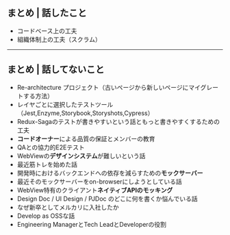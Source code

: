 ## まとめ | 話したこと

- コードベース上の工夫
- 組織体制上の工夫（スクラム）

---

## まとめ | 話してないこと

- Re-architecture プロジェクト（古いページから新しいページにマイグレートする方法）
- レイヤごとに選択したテストツール（Jest,Enzyme,Storybook,Storyshots,Cypress）
- Redux-Sagaのテストが書きやすいという話ともっと書きやすくするための工夫
- **コードオーナー**による品質の保証とメンバーの教育
- QAとの協力的E2Eテスト
- WebViewの**デザインシステム**が難しいという話
- 最近筋トレを始めた話
- 開発時におけるバックエンドへの依存を減らすための**モックサーバー**
- 最近そのモックサーバーをon-browserにしようとしている話
- WebView特有のクライアント**ネイティブAPIのモッキング**
- Design Doc / UI Design / PJDoc のどこに何を書くか悩んでいる話
- なぜ新卒としてメルカリに入社したか
- Develop as OSSな話
- Engineering ManagerとTech LeadとDeveloperの役割
